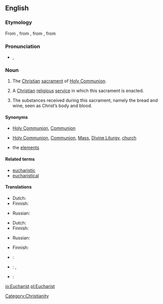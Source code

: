 ==English==

===Etymology===
From {{etyl|enm|en}} {{term|eukariste|lang=enm}}, from {{etyl|fro|en}}, from {{etyl|LL.}} {{term|eucharistia|lang=la}}, from {{etyl|grc|en}} {{term|εὐχαριστία||gratitude, giving of thanks|tr=eukharistia|lang=grc}}

===Pronunciation===
* {{IPA|/ˈjuːkəɹɪst/}}, {{SAMPA|/"ju:k@rIst/}}

===Noun===
{{en-noun}}

# The [[Christian]] [[sacrament]] of [[Holy Communion]].
# {{by extension}} A [[Christian]] [[religious]] [[service]] in which this sacrament is enacted.
# The substances received during this sacrament, namely the bread and wine, seen as Christ’s body and blood.

====Synonyms====
* {{sense|sacrament}} [[Holy Communion]], [[Communion]]
* {{sense|religious service}} [[Holy Communion]], [[Communion]], [[Mass]], [[Divine Liturgy]], {{informal}} [[church]]
* {{sense|substances received}} the [[elements]]

====Related terms====
* [[eucharistic]]
* [[eucharistical]]

====Translations====
{{trans-top|sacrament}}
* Dutch: {{t+|nl|eucharistie}}
* Finnish: {{t+|fi|ehtoollinen}}
{{trans-mid}}
* Russian: {{t+|ru|причастие|n|tr=pričástije}}
{{trans-bottom}}

{{trans-top|ceremony}}
* Dutch: {{t+|nl|eucharistie}}
* Finnish: {{t+|fi|ehtoollinen}}
{{trans-mid}}
* Russian: {{t+|ru|причастие|n|tr=pričástije}}
{{trans-bottom}}

{{trans-top|subtances}}
* Finnish: {{t+|fi|ehtoollinen}}
{{trans-mid}}
{{trans-bottom}}

{{checktrans-top}}
* {{ttbc|Hungarian}}: {{t+|hu|oltáriszentség}}
* {{ttbc|Macedonian}}: {{t+|mk|причест|f|tr=príčest}}, {{t+|mk|причесна|f|tr=príčesna}}
{{trans-mid}}
* {{ttbc|Slovene}}: {{t+|sl|evharistija|f}}
{{trans-bottom}}

[[Category:Christianity]]

[[io:Eucharist]]
[[pl:Eucharist]]